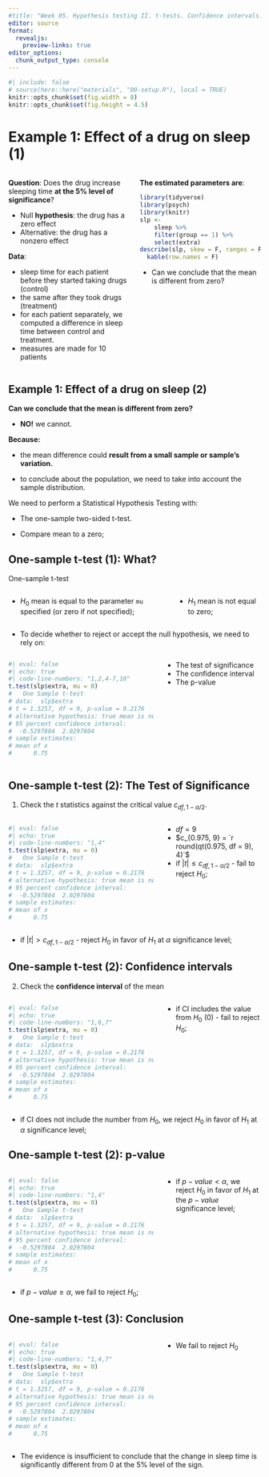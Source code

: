 ```yaml
---
#title: "Week 05. Hypothesis testing II. t-tests. Confidence intervals."
editor: source
format: 
  revealjs:
    preview-links: true
editor_options: 
  chunk_output_type: console
---
```


```r
#| include: false
# source(here::here("materials", "00-setup.R"), local = TRUE)
knitr::opts_chunk$set(fig.width = 8)
knitr::opts_chunk$set(fig.height = 4.5)
```

# Example 1: Effect of a drug on sleep (1) {.smaller}

::: columns
::: {.column width="50%"}
**Question**: Does the drug increase sleeping time **at the 5% level of significance**?

-   Null **hypothesis**: the drug has a zero effect
-   Alternative: the drug has a nonzero effect

**Data**:

-   sleep time for each patient before they started taking drugs (control)
-   the same after they took drugs (treatment)
-   for each patient separately, we computed a difference in sleep time between control and treatment.
-   measures are made for 10 patients
:::

::: {.column width="50%"}
::: fragment
**The estimated parameters are**:

```r
library(tidyverse)
library(psych)
library(knitr)
slp <- 
    sleep %>% 
    filter(group == 1) %>% 
    select(extra)
describe(slp, skew = F, ranges = F) %>% 
  kable(row.names = F)
```
:::

::: fragment
-   Can we conclude that the mean is different from zero?
:::
:::
:::

## Example 1: Effect of a drug on sleep (2)

**Can we conclude that the mean is different from zero?**

::: fragment
-   **NO!** we cannot.
:::

::: fragment
**Because:**

-   the mean difference could **result from a small sample or sample's variation.**

-   to conclude about the population, we need to take into account the sample distribution.
:::

::: fragment
We need to perform a Statistical Hypothesis Testing with:

-   The one-sample two-sided t-test.

-   Compare mean to a zero;
:::

## One-sample t-test (1): What?

One-sample t-test

::: columns
::: {.column width="65%"}
-   $H_0$ [mean is equal to the parameter `mu` specified (or zero if not specified);]{.fragment fragment-index="1"}
:::

::: {.column width="35%"}
-   $H_1$ [mean is not equal to zero;]{.fragment fragment-index="2"}
:::
:::

::: {.fragment fragment-index="4"}
-   To decide whether to reject or accept the null hypothesis, we need to rely on:
:::

::: columns
::: {.column width="60%"}
::: {.fragment fragment-index="5"}
```r
#| eval: false
#| echo: true
#| code-line-numbers: "1,2,4-7,10"
t.test(slp$extra, mu = 0)
# 	One Sample t-test
# data:  slp$extra
# t = 1.3257, df = 9, p-value = 0.2176
# alternative hypothesis: true mean is not equal to 0
# 95 percent confidence interval:
#  -0.5297804  2.0297804
# sample estimates:
# mean of x 
#      0.75 
```
:::
:::

::: {.column width="40%"}
::: {.fragment fragment-index="6"}
-   The test of significance
-   The confidence interval
-   The p-value
:::
:::
:::

## One-sample t-test (2): The Test of Significance

1.  Check the $t$ statistics against the critical value $c_{df , \, 1 - \alpha / 2}$.

::: columns
::: {.column width="60%"}
```r
#| eval: false
#| echo: true
#| code-line-numbers: "1,4"
t.test(slp$extra, mu = 0)
# 	One Sample t-test
# data:  slp$extra
# t = 1.3257, df = 9, p-value = 0.2176
# alternative hypothesis: true mean is not equal to 0
# 95 percent confidence interval:
#  -0.5297804  2.0297804
# sample estimates:
# mean of x 
#      0.75 
```
:::

::: {.column width="40%"}
::: fragment
-   $df=9$
-   $c_{0.975, 9} = `r round(qt(0.975, df = 9), 4)`$
-   if $|t| \leq c_{df , \, 1 - \alpha / 2}$ - fail to reject $H_0$;
:::
:::
:::

::: fragment
-   if $|t| > c_{df , \, 1 - \alpha / 2}$ - reject $H_0$ in favor of $H_1$ at $\alpha$ significance level;
:::

## One-sample t-test (2): Confidence intervals

2.  Check the **confidence interval** of the mean

::: columns
::: {.column width="60%"}
```r
#| eval: false
#| echo: true
#| code-line-numbers: "1,6,7"
t.test(slp$extra, mu = 0)
# 	One Sample t-test
# data:  slp$extra
# t = 1.3257, df = 9, p-value = 0.2176
# alternative hypothesis: true mean is not equal to 0
# 95 percent confidence interval:
#  -0.5297804  2.0297804
# sample estimates:
# mean of x 
#      0.75 
```
:::

::: {.column width="40%"}
::: fragment
-   if CI includes the value from $H_0$ (0) - fail to reject $H_0$;
:::
:::
:::

::: fragment
-   if CI does not include the number from $H_0$, we reject $H_0$ in favor of $H_1$ at $\alpha$ significance level;
:::

## One-sample t-test (2): p-value

::: columns
::: {.column width="60%"}
```r
#| eval: false
#| echo: true
#| code-line-numbers: "1,4"
t.test(slp$extra, mu = 0)
# 	One Sample t-test
# data:  slp$extra
# t = 1.3257, df = 9, p-value = 0.2176
# alternative hypothesis: true mean is not equal to 0
# 95 percent confidence interval:
#  -0.5297804  2.0297804
# sample estimates:
# mean of x 
#      0.75 
```
:::

::: {.column width="40%"}
::: fragment
-   if $p-value < \alpha$, we reject $H_0$ in favor of $H_1$ at the $p-value$ significance level;
:::
:::
:::

::: fragment
-   if $p-value \geq \alpha$, we fail to reject $H_0$;
:::

## One-sample t-test (3): Conclusion

::: columns
::: {.column width="60%"}
```r
#| eval: false
#| echo: true
#| code-line-numbers: "1,4,7"
t.test(slp$extra, mu = 0)
# 	One Sample t-test
# data:  slp$extra
# t = 1.3257, df = 9, p-value = 0.2176
# alternative hypothesis: true mean is not equal to 0
# 95 percent confidence interval:
#  -0.5297804  2.0297804
# sample estimates:
# mean of x 
#      0.75 
```
:::

::: {.column width="40%"}
::: fragment
-   We fail to reject $H_0$
:::
:::
:::

::: fragment
-   The evidence is insufficient to conclude that the change in sleep time is significantly different from 0 at the 5% level of the sign.
:::
